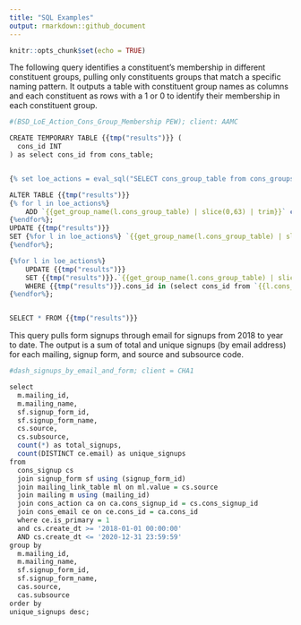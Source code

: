 ```yaml
---
title: "SQL Examples"
output: rmarkdown::github_document
---
```


```r
knitr::opts_chunk$set(echo = TRUE)
```

The following query identifies a constituent's membership in different constituent groups, pulling only constituents groups that match a specific naming pattern. It outputs a table with constituent group names as columns and each constituent as rows with a 1 or 0 to identify their membership in each constituent group.
```r
#(BSD_LoE_Action_Cons_Group_Membership PEW); client: AAMC
```

```r
CREATE TEMPORARY TABLE {{tmp("results")}} (
  cons_id INT
) as select cons_id from cons_table;


{% set loe_actions = eval_sql("SELECT cons_group_table from cons_groups where lower(name) LIKE '%loe action - %'") %}

ALTER TABLE {{tmp("results")}} 
{% for l in loe_actions%} 
    ADD `{{get_group_name(l.cons_group_table) | slice(0,63) | trim}}` char(1){% if not loop.last %},{%endif %}
{%endfor%};    
UPDATE {{tmp("results")}} 
SET {%for l in loe_actions%} `{{get_group_name(l.cons_group_table) | slice(0,63) | trim}}` = 0{% if not loop.last %},{% endif %} 
{%endfor%};

{%for l in loe_actions%} 
	UPDATE {{tmp("results")}}
    SET {{tmp("results")}}.`{{get_group_name(l.cons_group_table) | slice(0,63) | trim}}` = 1 
    WHERE {{tmp("results")}}.cons_id in (select cons_id from `{{l.cons_group_table}}`);
{%endfor%};


SELECT * FROM {{tmp("results")}}
```

This query pulls form signups through email for signups from 2018 to year to date. The output is a sum of total and unique signups (by email address) for each mailing, signup form, and source and subsource code.
```r
#dash_signups_by_email_and_form; client = CHA1
```

```r
select 
  m.mailing_id, 
  m.mailing_name, 
  sf.signup_form_id, 
  sf.signup_form_name,
  cs.source, 
  cs.subsource,
  count(*) as total_signups, 
  count(DISTINCT ce.email) as unique_signups
from 
  cons_signup cs 
  join signup_form sf using (signup_form_id) 
  join mailing_link_table ml on ml.value = cs.source 
  join mailing m using (mailing_id) 
  join cons_action ca on ca.cons_signup_id = cs.cons_signup_id
  join cons_email ce on ce.cons_id = ca.cons_id 
  where ce.is_primary = 1 
  and cs.create_dt >= '2018-01-01 00:00:00' 
  AND cs.create_dt <= '2020-12-31 23:59:59' 
group by 
  m.mailing_id, 
  m.mailing_name, 
  sf.signup_form_id, 
  sf.signup_form_name,
  cas.source, 
  cas.subsource
order by
unique_signups desc;
```


